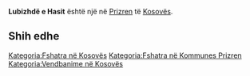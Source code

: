 {{Fshat në 
 | Emri                = Lubizhdë e Hasit
 | EmriAlt                = 
 | NAME_SHORT_FORM=      
 | NAME_GENERIC=      
 | NAME_SORT_NAME_RO=      LUBIZHDEEHASIT
 | FULL_NAME_RO = Lubizhdë e Hasit
 | FULL_NAME_ND_RO=Lubizhde e Hasit
 | SORT_NAME_RG=LUBIZHDEEHASIT
 | FULL_NAME_RG=Lubizhdë e Hasit
 | FULL_NAME_ND_RG=Lubizhde e Hasit
 | SRP_NAME_SHORT_FORM=      
 | SRP_NAME_GENERIC=      
 | SRP_NAME_SORT_NAME_RO=      
 | SRP_FULL_NAME_RO = 
 | SRP_FULL_NAME_ND_RO=
 | SRP_SORT_NAME_RG=
 | SRP_FULL_NAME_RG=
 | SRP_FULL_NAME_ND_RG=
 | Emri (Rasa dhanore) = 
 | Figura              = 
 | Shteti              = Kosovo
 | Komuna              = Prizren
 | Kodi postar         = 
 | Sipërfaqja          = 

 | Popullsia           = 

 | Regj. i popullsisë  = 
 | Dend. e popullsisë  = 
 | Faqja zyrtare       = 
 <!--- Koordinatat ----> 
 | Gjerësia            = 42.260833
 | Gjatësia            = 20.571667
 | Lartësia            = 
}}
'''Lubizhdë e Hasit''' është një [[]] në [[Prizren]] të [[Kosovës]].

<!-- == Gjeografia == -->
<!-- == Historia == -->
<!-- == Demografia == -->
== Shih edhe ==
{{Komuna Prizren}}
{{Kosovo-Administrata-Cung}}

[[Kategoria:Fshatra në Kosovës]]
[[Kategoria:Fshatra në Kommunes Prizren]]
[[Kategoria:Vendbanime në Kosovës]]
